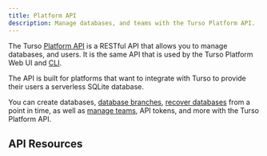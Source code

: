 ```yaml
---
title: Platform API
description: Manage databases, and teams with the Turso Platform API.
---
```


The Turso [Platform API](/api-reference) is a RESTful API that allows you to manage databases, and users. It is the same API that is used by the Turso Platform Web UI and [CLI](/cli).

The API is built for platforms that want to integrate with Turso to provide their users a serverless SQLite database.

You can create databases, [database branches](/features/branching), [recover databases](/features/point-in-time-recovery) from a point in time, as well as [manage teams](/features/organizations), API tokens, and more with the Turso Platform API.

## API Resources

<Snippet file="platform-api-links.mdx" />
